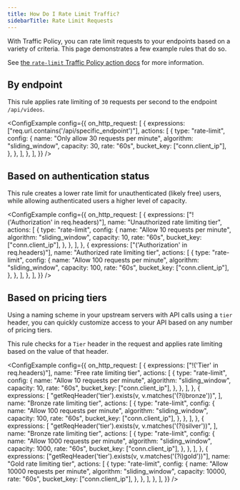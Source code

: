 ```yaml
---
title: How Do I Rate Limit Traffic?
sidebarTitle: Rate Limit Requests
---
```




With Traffic Policy, you can rate limit requests to your endpoints based on a variety of criteria. This page demonstrates a few example rules that do so.

See [the `rate-limit` Traffic Policy action docs](/traffic-policy/actions/rate-limit/) for more information.

## By endpoint

This rule applies rate limiting of `30` requests per second to the endpoint `/api/videos`.

<ConfigExample
	config={{
		on_http_request: [
			{
				expressions: ["req.url.contains('/api/specific_endpoint')"],
				actions: [
					{
						type: "rate-limit",
						config: {
							name: "Only allow 30 requests per minute",
							algorithm: "sliding_window",
							capacity: 30,
							rate: "60s",
							bucket_key: ["conn.client_ip"],
						},
					},
				],
			},
		],
	}}
/>

## Based on authentication status

This rule creates a lower rate limit for unauthenticated (likely free) users, while allowing authenticated users a higher level of capacity.

<ConfigExample
	config={{
		on_http_request: [
			{
				expressions: ["!('Authorization' in req.headers)"],
				name: "Unauthorized rate limiting tier",
				actions: [
					{
						type: "rate-limit",
						config: {
							name: "Allow 10 requests per minute",
							algorithm: "sliding_window",
							capacity: 10,
							rate: "60s",
							bucket_key: ["conn.client_ip"],
						},
					},
				],
			},
			{
				expressions: ["('Authorization' in req.headers)"],
				name: "Authorized rate limiting tier",
				actions: [
					{
						type: "rate-limit",
						config: {
							name: "Allow 100 requests per minute",
							algorithm: "sliding_window",
							capacity: 100,
							rate: "60s",
							bucket_key: ["conn.client_ip"],
						},
					},
				],
			},
		],
	}}
/>

## Based on pricing tiers

Using a naming scheme in your upstream servers with API calls using a `tier` header, you can quickly customize access to your API based on any number of pricing tiers.

This rule checks for a `Tier` header in the request and applies rate limiting based on the value of that header.

<ConfigExample
	config={{
		on_http_request: [
			{
				expressions: ["!('Tier' in req.headers)"],
				name: "Free rate limiting tier",
				actions: [
					{
						type: "rate-limit",
						config: {
							name: "Allow 10 requests per minute",
							algorithm: "sliding_window",
							capacity: 10,
							rate: "60s",
							bucket_key: ["conn.client_ip"],
						},
					},
				],
			},
			{
				expressions: [
					"getReqHeader('tier').exists(v, v.matches('(?i)bronze'))",
				],
				name: "Bronze rate limiting tier",
				actions: [
					{
						type: "rate-limit",
						config: {
							name: "Allow 100 requests per minute",
							algorithm: "sliding_window",
							capacity: 100,
							rate: "60s",
							bucket_key: ["conn.client_ip"],
						},
					},
				],
			},
			{
				expressions: [
					"getReqHeader('tier').exists(v, v.matches('(?i)silver'))",
				],
				name: "Bronze rate limiting tier",
				actions: [
					{
						type: "rate-limit",
						config: {
							name: "Allow 1000 requests per minute",
							algorithm: "sliding_window",
							capacity: 1000,
							rate: "60s",
							bucket_key: ["conn.client_ip"],
						},
					},
				],
			},
			{
				expressions: ["getReqHeader('tier').exists(v, v.matches('(?i)gold'))"],
				name: "Gold rate limiting tier",
				actions: [
					{
						type: "rate-limit",
						config: {
							name: "Allow 10000 requests per minute",
							algorithm: "sliding_window",
							capacity: 10000,
							rate: "60s",
							bucket_key: ["conn.client_ip"],
						},
					},
				],
			},
		],
	}}
/>
